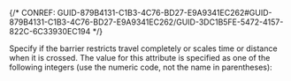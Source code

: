

{/* CONREF: GUID-879B4131-C1B3-4C76-BD27-E9A9341EC262#GUID-879B4131-C1B3-4C76-BD27-E9A9341EC262/GUID-3DC1B5FE-5472-4157-822C-6C33930EC194  */}

Specify if the barrier restricts travel completely or scales time or distance when it is crossed. The value for this attribute is specified as one of the following integers (use the numeric code, not the name in parentheses):
